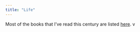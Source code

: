 ```yaml
---
title: "Life"
---
```


Most of the books that I've read this century are listed [here](https://crickles-public.s3.eu-west-1.amazonaws.com/books.html "Ian's book list"). v
